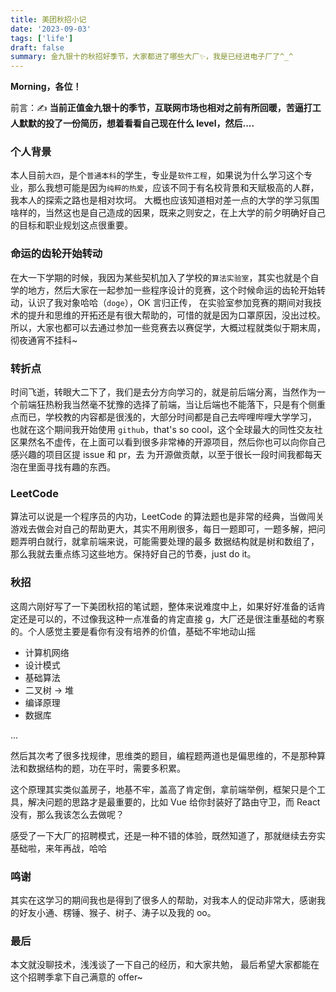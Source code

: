 ```yaml
---
title: 美团秋招小记
date: '2023-09-03'
tags: ['life']
draft: false
summary: 金九银十的秋招好季节，大家都进了哪些大厂✨，我是已经进电子厂了^_^
---
```


**Morning，各位！**

前言：✍️ **当前正值金九银十的季节，互联网市场也相对之前有所回暖，苦逼打工人默默的投了一份简历，想着看看自己现在什么 level，然后....**

### 个人背景

本人目前`大四`，是个`普通本科`的学生，专业是`软件工程`，如果说为什么学习这个专业，那么我想可能是因为`纯粹的热爱`，应该不同于有名校背景和天赋极高的人群，我本人的探索之路也是相对坎坷。
大概也应该知道相对差一点的大学的学习氛围啥样的，当然这也是自己造成的因果，既来之则安之，在上大学的前夕明确好自己的目标和职业规划这点很重要。

### 命运的齿轮开始转动

在大一下学期的时候，我因为某些契机加入了学校的`算法实验室`，其实也就是个自学的地方，然后大家在一起参加一些程序设计的竞赛，这个时候命运的齿轮开始转动，认识了我对象哈哈（`doge`），OK 言归正传，
在实验室参加竞赛的期间对我技术的提升和思维的开拓还是有很大帮助的，可惜的就是因为口罩原因，没出过校。所以，大家也都可以去通过参加一些竞赛去以赛促学，大概过程就类似于期末周，
彻夜通宵不挂科~

### 转折点

时间飞逝，转眼大二下了，我们是去分方向学习的，就是前后端分离，当然作为一个前端狂热粉我当然毫不犹豫的选择了前端，当让后端也不能落下，只是有个侧重点而已，学校教的内容都是很浅的，大部分时间都是自己去哔哩哔哩大学学习，
也就在这个期间我开始使用 `github`，that's so cool，这个全球最大的同性交友社区果然名不虚传，在上面可以看到很多非常棒的开源项目，然后你也可以向你自己感兴趣的项目区提 issue 和 pr，去
为开源做贡献，以至于很长一段时间我都每天泡在里面寻找有趣的东西。

### LeetCode

算法可以说是一个程序员的内功，LeetCode 的算法题也是非常的经典，当做闯关游戏去做会对自己的帮助更大，其实不用刷很多，每日一题即可，一题多解，把问题弄明白就行，就拿前端来说，可能需要处理的最多
数据结构就是树和数组了，那么我就去重点练习这些地方。保持好自己的节奏，just do it。

### 秋招

这周六刚好写了一下美团秋招的笔试题，整体来说难度中上，如果好好准备的话肯定还是可以的，不过像我这种一点准备的肯定直接 g，大厂还是很注重基础的考察的。个人感觉主要是看你有没有培养的价值，基础不牢地动山摇

- 计算机网络
- 设计模式
- 基础算法
- 二叉树 -> 堆
- 编译原理
- 数据库

...

然后其次考了很多找规律，思维类的题目，编程题两道也是偏思维的，不是那种算法和数据结构的题，功在平时，需要多积累。

这个原理其实类似盖房子，地基不牢，盖高了肯定倒，拿前端举例，框架只是个工具，解决问题的思路才是最重要的，比如 Vue 给你封装好了路由守卫，而 React 没有，那么我该怎么去做呢？

感受了一下大厂的招聘模式，还是一种不错的体验，既然知道了，那就继续去夯实基础啦，来年再战，哈哈

### 鸣谢

其实在这学习的期间我也是得到了很多人的帮助，对我本人的促动非常大，感谢我的好友小通、楞锤、猴子、树子、涛子以及我的 oo。

### 最后

本文就没聊技术，浅浅谈了一下自己的经历，和大家共勉，
最后希望大家都能在这个招聘季拿下自己满意的 offer~

